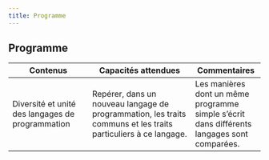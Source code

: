 ```yaml
---
title: Programme
---
```


## Programme

| Contenus | Capacités attendues | Commentaires |
|------- |--------- |------ |
| Diversité et unité des langages de programmation | Repérer, dans un nouveau langage de programmation, les traits communs et les traits particuliers à ce langage. | Les manières dont un même programme simple s’écrit dans différents langages sont comparées. |
